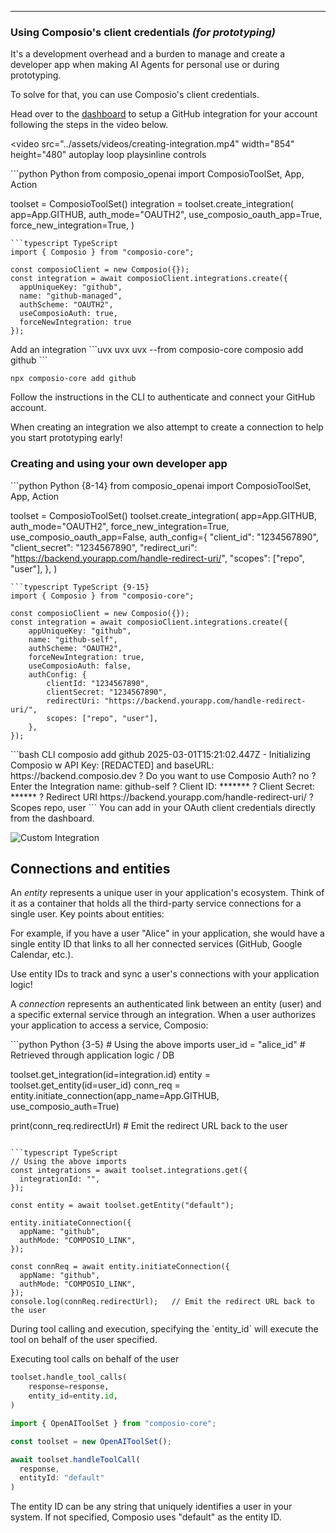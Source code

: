 
---


### Using Composio's client credentials *(for prototyping)*

It's a development overhead and a burden to manage and create a developer app when making AI Agents for personal use or during prototyping.

To solve for that, you can use Composio's client credentials.

<Tabs>
<Tab title="Dashboard">

Head over to the [dashboard](https://app.composio.dev/apps) to setup a GitHub
integration for your account following the steps in the video below.

<video
    src="../assets/videos/creating-integration.mp4"
    width="854"
    height="480"
    autoplay
    loop
    playsinline
    controls
>
</video>

</Tab>
<Tab title="Code">
<CodeGroup>
```python Python
from composio_openai import ComposioToolSet, App, Action

toolset = ComposioToolSet()
integration = toolset.create_integration(
    app=App.GITHUB,
    auth_mode="OAUTH2",
    use_composio_oauth_app=True,
    force_new_integration=True,
)
```
```typescript TypeScript
import { Composio } from "composio-core";

const composioClient = new Composio({});
const integration = await composioClient.integrations.create({
  appUniqueKey: "github",
  name: "github-managed",
  authScheme: "OAUTH2",
  useComposioAuth: true,
  forceNewIntegration: true
});

```
</CodeGroup>
</Tab>
<Tab title="CLI">
Add an integration

<CodeGroup>
```uvx uvx
uvx --from composio-core composio add github
```

```npx npx
npx composio-core add github
```
</CodeGroup>
Follow the instructions in the CLI to authenticate and connect your GitHub
account.
</Tab>
</Tabs>


<Note>When creating an integration we also attempt to create a connection to help you start prototyping early!</Note>


### Creating and using your own developer app
<Tabs>
<Tab title="Code">
<CodeGroup>
```python Python {8-14}
from composio_openai import ComposioToolSet, App, Action

toolset = ComposioToolSet()
toolset.create_integration(
    app=App.GITHUB,
    auth_mode="OAUTH2",
    force_new_integration=True,
    use_composio_oauth_app=False,
    auth_config={
        "client_id": "1234567890",
        "client_secret": "1234567890",
        "redirect_uri": "https://backend.yourapp.com/handle-redirect-uri/",
        "scopes": ["repo", "user"],
    },
)
```
```typescript TypeScript {9-15}
import { Composio } from "composio-core";

const composioClient = new Composio({});
const integration = await composioClient.integrations.create({
    appUniqueKey: "github",
    name: "github-self",
    authScheme: "OAUTH2",
    forceNewIntegration: true,
    useComposioAuth: false,
    authConfig: {
        clientId: "1234567890",
        clientSecret: "1234567890",
        redirectUri: "https://backend.yourapp.com/handle-redirect-uri/",
        scopes: ["repo", "user"],
    },
});
```
</CodeGroup>
</Tab>
<Tab title="CLI">
```bash CLI
composio add github
2025-03-01T15:21:02.447Z - Initializing Composio w API Key: [REDACTED] and baseURL: https://backend.composio.dev
? Do you want to use Composio Auth? no
? Enter the Integration name: github-self
? Client ID: *******
? Client Secret: ******
? Redirect URI https://backend.yourapp.com/handle-redirect-uri/
? Scopes repo, user
```
</Tab>
<Tab title="Dashboard">
You can add in your OAuth client credentials directly from the dashboard.


![Custom Integration](../assets/images/custom-integration.png "Optional title")
</Tab>

</Tabs>

## Connections and entities
An *entity* represents a unique user in your application's ecosystem. Think of it as a container that holds all the third-party service connections for a single user. Key points about entities:

For example, if you have a user "Alice" in your application, she would have a single entity ID that links to all her connected services (GitHub, Google Calendar, etc.).

<Tip>Use entity IDs to track and sync a user's connections with your application logic!</Tip>

A *connection* represents an authenticated link between an entity (user) and a specific external service through an integration. When a user authorizes your application to access a service, Composio:

<CodeGroup>
```python Python {3-5}
# Using the above imports
user_id = "alice_id"    # Retrieved through application logic / DB

toolset.get_integration(id=integration.id)
entity = toolset.get_entity(id=user_id)
conn_req = entity.initiate_connection(app_name=App.GITHUB, use_composio_auth=True)

print(conn_req.redirectUrl) # Emit the redirect URL back to the user
```

```typescript TypeScript
// Using the above imports
const integrations = await toolset.integrations.get({
  integrationId: "",
});

const entity = await toolset.getEntity("default");

entity.initiateConnection({
  appName: "github",
  authMode: "COMPOSIO_LINK",
});

const connReq = await entity.initiateConnection({
  appName: "github",
  authMode: "COMPOSIO_LINK",
});
console.log(connReq.redirectUrl);   // Emit the redirect URL back to the user
```

</CodeGroup>
During tool calling and execution, specifying the `entity_id` will execute the tool on behalf of the user specified.

Executing tool calls on behalf of the user
<CodeGroup>
```python Python
toolset.handle_tool_calls(
    response=response,
    entity_id=entity.id,
)
```

```typescript TypeScript
import { OpenAIToolSet } from "composio-core";

const toolset = new OpenAIToolSet();

await toolset.handleToolCall(
  response,
  entityId: "default"
)

```
</CodeGroup>

<Note>
The entity ID can be any string that uniquely identifies a user in your system. If not specified, Composio uses "default" as the entity ID.
</Note>

